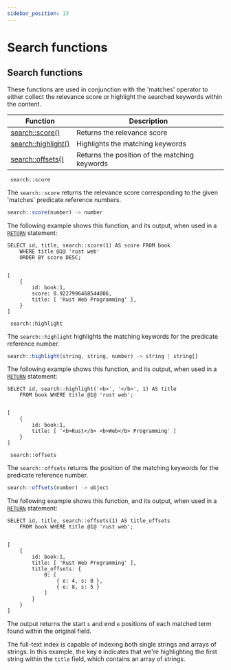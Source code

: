 ```yaml
---
sidebar_position: 13
---
```



# Search functions

## Search functions

These functions are used in conjunction with the 'matches' operator to either collect the relevance score or highlight the searched keywords within the content.

<table>
<thead>
  <tr>
    <th>Function</th>
    <th>Description</th>
  </tr>
</thead>
<tbody>
  <tr>
    <td><a href="/docs/surrealql/functions/search#score">search::score()</a></td>
    <td>Returns the relevance score</td>
  </tr>
  <tr>
    <td><a href="/docs/surrealql/functions/search#highlight">search::highlight()</a></td>
    <td>Highlights the matching keywords</td>
  </tr>
  <tr>
    <td><a href="/docs/surrealql/functions/search#offsets">search::offsets()</a></td>
    <td>Returns the position of the matching keywords</td>
  </tr>
</tbody>
</table>

<div className='layout-group'>
<div className='heading'>
    <div id="score" className='code'>
    <code> search::score </code>
    </div>
</div>

The `search::score` returns the relevance score corresponding to the given 'matches' predicate reference numbers.

```js title="API DEFINITION"
search::score(number) -> number
```
The following example shows this function, and its output, when used in a [`RETURN`](/docs/surrealql/statements/return) statement:

```surql
SELECT id, title, search::score(1) AS score FROM book
	WHERE title @1@ 'rust web'
	ORDER BY score DESC;


[
	{
		id: book:1,
		score: 0.9227996468544006,
		title: [ 'Rust Web Programming' ],
	}
]
```
</div>

<div className='layout-group'>
<div className='heading'>
    <div id="highlight" className='code'>
    <code> search::highlight </code>
    </div>
</div>

The `search::highlight` highlights the matching keywords for the predicate reference number.

```js title="API DEFINITION"
search::highlight(string, string, number) -> string | string[]
```
The following example shows this function, and its output, when used in a [`RETURN`](/docs/surrealql/statements/return) statement:

```surql
SELECT id, search::highlight('<b>', '</b>', 1) AS title
	FROM book WHERE title @1@ 'rust web';


[
	{
		id: book:1,
		title: [ '<b>Rust</b> <b>Web</b> Programming' ]
	}
]
```
</div>

<div className='layout-group'>
<div className='heading'>
    <div id="offsets" className='code'>
    <code> search::offsets </code>
    </div>
</div>

The `search::offsets` returns the position of the matching keywords for the predicate reference number.

```js title="API DEFINITION"
search::offsets(number) -> object
```
The following example shows this function, and its output, when used in a [`RETURN`](/docs/surrealql/statements/return) statement:

```surql
SELECT id, title, search::offsets(1) AS title_offsets
	FROM book WHERE title @1@ 'rust web';


[
	{
		id: book:1,
		title: [ 'Rust Web Programming' ],
		title_offsets: {
			0: [
				{ e: 4, s: 0 },
				{ e: 8, s: 5 }
			]
		}
	}
]
```
The output returns the start `s` and end `e` positions of each matched term found within the original field.

The full-text index is capable of indexing both single strings and arrays of strings. In this example, the key `0` indicates that we're highlighting the first string within the `title` field, which contains an array of strings.
</div>